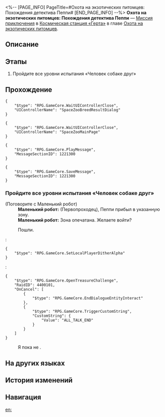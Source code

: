 <%-- [PAGE_INFO]
PageTitle=#Охота на экзотических питомцев: Похождения детектива Пеппи#
[END_PAGE_INFO] --%>
{{Дополнить|Диалоги.}}
{{Миссия Инфобокс
|id              = 8016210
|Название        = 
|Изображение     = Миссия Охота на экзотических питомцев Похождения детектива Пеппи.png
|Тип             = Миссия приключения
|Событие         = 
|Глава           = Охота на экзотических питомцев
|Условия         = Завершена [[Миссия приключения]] «[[Охота на экзотических питомцев: Взращивание]]»
|Персонажи       = Маленький робот; Первопроходец
|СтартЛокация    = [[Космическая станция «Герта»]] — [[Изолированная зона]]
|Мир             = Космическая станция «Герта»
|Предыдущая      = Охота на экзотических питомцев: Взращивание
|Следующая       = Охота на экзотических питомцев: Воссоединение
|Награды         = Кредиты*5 000
}}
'''Охота на экзотических питомцев: Похождения детектива Пеппи''' — [[Миссия приключения]] в [[Космическая станция «Герта»]] в главе [[Охота на экзотических питомцев]].

==Описание==
{{Описание|<!--официальное описание из Перекрёстка судеб-->}}

==Этапы==
# Пройдите все уровни испытания «Человек собаке друг»

==Прохождение==
{{Дополнить}}
<pre>{
	"$type": "RPG.GameCore.WaitUIControllerClose",
	"UIControllerName": "SpaceZooBreedResultDialog"
}</pre>
<pre>{
	"$type": "RPG.GameCore.WaitUIControllerClose",
	"UIControllerName": "SpaceZooMainPage"
}</pre>
<pre>{
	"$type": "RPG.GameCore.PlayMessage",
	"MessageSectionID": 1221300
}</pre>
<pre>{
	"$type": "RPG.GameCore.SaveMessage",
	"MessageSectionID": 1221300
}</pre>
{{Диалог Конец}}

===Пройдите все уровни испытания «Человек собаке друг»===
{{Описание миссии|тип=Миссия приключения|локация=Изолированная зона|Аста обращается к вам за помощью: Пеппи пропал, а хозяйка слишком занята и просит вас разыскать его. К счастью, процесс взращивания идёт стабильно, и у вас выпадает свободная минутка, чтобы помочь.<br />Связано ли исчезновение Пеппи с созданиями? Точного ответа не даёт и робонянь.}}
{{Диалог Начало}}

;(Поговорите с Маленький робот)
:'''Маленький робот:''' {{MC|ж=Дорогая|м=Дорогой}} (Первопроходец), Пеппи прибыл в указанную зону.
:'''Маленький робот:''' Зона опечатана. Желаете войти?
:{{Диалог|Стрелка}} Пошли.
:<pre>{
	"$type": "RPG.GameCore.SetLocalPlayerDitherAlpha"
}</pre>
:<pre>{
	"$type": "RPG.GameCore.OpenTreasureChallenge",
	"RaidID": 4400101,
	"OnCancel": [
		{
			"$type": "RPG.GameCore.EndDialogueEntityInteract"
		},
		{
			"$type": "RPG.GameCore.TriggerCustomString",
			"CustomString": {
				"Value": "ALL_TALK_END"
			}
		}
	]
}</pre>
:{{Диалог|Выход}} Я пока не {{MC|ж=готова|м=готов}}.
{{Диалог Конец}}

==На других языках==
{{На других языках
|en   = Critter Pick: Detective Peppy Interlude
|zhs  = 异宠拾遗：神探佩佩间章集
|zht  = 異寵拾遺：神探佩佩間章集
|ja   = わくわくワンダーペット：幕間・名探偵ペペ
|ko   = 이색 펫 연구: 명탐정 페피의 막간극
|es   = Búsqueda de mascotas exóticas: colección de interludios del detective Peppy
|fr   = Chasse aux créatures insolites&nbsp;: Interlude du détective Peppy
|ru   = Охота на экзотических питомцев: Похождения детектива Пеппи
|th   = รวบรวมสิ่งมีชีวิตสุดแปลก: บันทึกสลับฉากของยอดนักสืบ Peppy
|vi   = Góp Nhặt Thú Cưng: Chương Thám Tử Peppy
|de   = Exotische Haustiersammlung: Sammlung – Zwischenkapitel Detektiv Peppy
|id   = Budi Daya Makhluk Eksotis: Kumpulan Chapter Detektif Peppy
|pt   = Escolha de Criaturas: Interlúdio do Detetive Peppy
}}

==История изменений==
{{История изменений|3.5}}

==Навигация==
{{Миссия приключения Навбокс|Глава }}

[[en:]]
